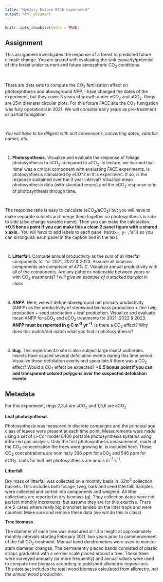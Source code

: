 ```yaml
---
title: "Mystery Future FACE experiment"
output: html_document
---
```


```r
knitr::opts_chunk$set(echo = TRUE)
```

## Assignment

This assignment investigates the response of a forest to predicted future climate change. You are tasked with evaluating the sink capacity/potential of this forest under current and future atmospheric CO~2~ conditions.

\

There are data sets to compute the CO~2~ fertilization effect on photosynthesis and aboveground NPP. I have changed the dates of the experiment, but they cover 3 years of growth under eCO~2~ and aCO~2~. Rings are 25m diameter circular plots. For this future FACE site the CO~2~ fumigation was fully operational in 2021. We will consider early years as pre-treatment or partial fumigation. 

\

*You will have to be diligent with unit conversions, converting dates, variable names, etc.*

\

1) **Photosynthesis**. Visualize and evaluate the response of foliage photosynthesis to eCO~2~ compared to aCO~2~.  In lecture, we learned that 'time' was a critical component with evaluating FACE experiments. Is photosynthesis stimulated by eCO^2 in this experiment. If so, is the response sustained over the 3 year interval? Visualize mean photosynthesis data (with standard errors) and the eCO~2~ response ratio of photosynthesis through time.

\

The response ratio is easy to calculate (eCO~2~/aCO~2~) but you will have to make separate subsets and merge them together so photosynthesis is side to side (also change variable name). Then you can make the calculation.  **+0.5 bonus point if you can make this a clean 2 panel figure with a shared x axis.**. You will have to add labels to each panel (text(x=, y= ,"a")) so you can distinguish each panel in the caption and in the text.

\

2) **Litterfall**. Compute annual productivity as the sum of all litterfall components for for 2021, 2022 & 2023.  Assume all biomass components are comprised of 47% C. Visualize annual productivity with all of the components. Are any patterns noticeable between years or with CO~2~ treatments? *I will give an example of a stacked bar plot in class*

\

3) **ANPP**. Here, we will define aboveground net primary productivity (ANPP) as the productivity of stemwood biomass production + fine twig production + seed production + leaf production. Visualize and evaluate mean ANPP for aCO~2~ and eCO~2~ treatments for 2021, 2022 & 2023. **ANPP must be reported in g C m^-2^ yr ^-1^**. Is there a CO~2~ effect? Why does this match/not match what you find in photosynthesis?

\

4) **Bug**. This experimental site is also subject large insect outbreaks. Insects have caused several defoliation events during this time period. Visualize these defoliation events and speculate if there was a CO~2~ effect? Would a CO~2~ effect be expected? **+0.5 bonus point if you can add transparent colored polygons over the suspected defoliation events**

## Metadata

For this experiment, rings 2,3,4 are aCO~2~ and 1,5,6 are eCO~2~

**Leaf photosynthesis**

Photosynthesis was measured in discrete campaigns and the principal age class of leaves  were present at each time point. Measurements were made using a set of Li-Cor model 6400 portable photosynthesis systems using  infra-red gas analysis. Only the first photosynthesis measurement, made at the CO~2~ concentration the trees were growing in, is included here. These CO~2~ concentrations are nominally 396 ppm for aCO~2~ and 546 ppm for eCO~2~. Units for leaf net photosynthesis are umols m^-2^ s^-1^.

**Litterfall**

Dry mass of litterfall was collected on a monthly basis in .02m^2^ collection baskets. This includes both foliage, twig, bark and seed litterfall. Samples were collected and sorted into components and weighed. All litter collections are reported in dry biomass (g). They collection dates were not perfect monthly increments, but assume they are for this exercise. There are 2 cases where really big branches landed on the litter traps and were counted.  Make sure and remove these data (we will do this in class)

**Tree biomass**

The diameter of each tree was measured at 1.3m height at approximately monthly intervals starting February 2011, two years prior to commencement of the full CO~2~ treatment. Manual band dendrometers were used to monitor stem diameter changes. The permanently placed bands consisted of plastic straps graduated with a vernier scale placed around a tree. These trees were surveyed annually (or more frequently) and annual values were used to compute tree biomass according to published allometric regressions. This data set includes the total wood biomass calculated from allometry, *not the annual wood production*.
